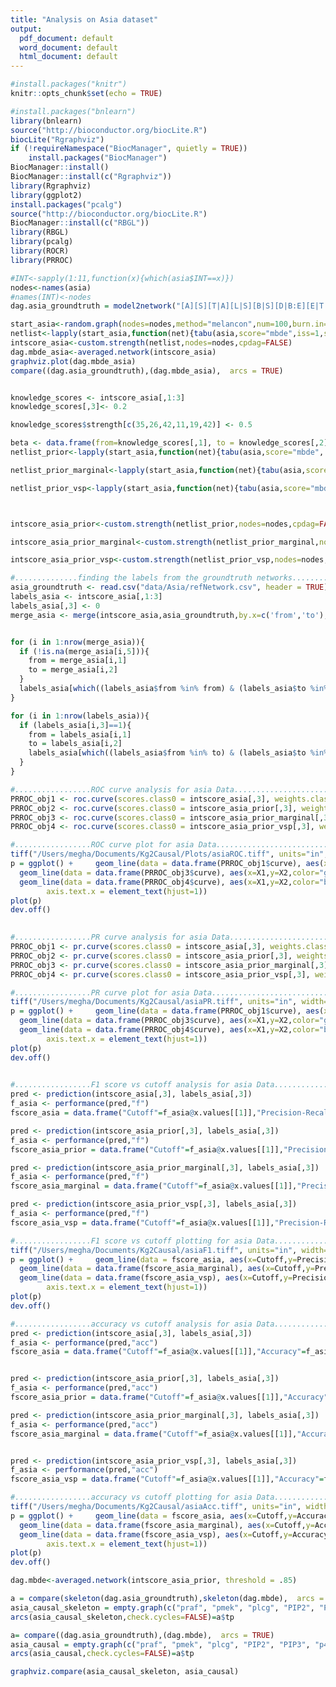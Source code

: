 ```yaml
---
title: "Analysis on Asia dataset"
output:
  pdf_document: default
  word_document: default
  html_document: default
---
```


```r
#install.packages("knitr")
knitr::opts_chunk$set(echo = TRUE)
```


```r
#install.packages("bnlearn")
library(bnlearn)
source("http://bioconductor.org/biocLite.R")
biocLite("Rgraphviz")
if (!requireNamespace("BiocManager", quietly = TRUE))
    install.packages("BiocManager")
BiocManager::install()
BiocManager::install(c("Rgraphviz"))
library(Rgraphviz)
library(ggplot2)
install.packages("pcalg")
source("http://bioconductor.org/biocLite.R") 
BiocManager::install(c("RBGL"))
library(RBGL)
library(pcalg)
library(ROCR)
library(PRROC)
```


```r
#INT<-sapply(1:11,function(x){which(asia$INT==x)})
nodes<-names(asia)
#names(INT)<-nodes
dag.asia_groundtruth = model2network("[A][S][T|A][L|S][B|S][D|B:E][E|T:L][X|E]")

start_asia<-random.graph(nodes=nodes,method="melancon",num=100,burn.in=10^1, every=50)
netlist<-lapply(start_asia,function(net){tabu(asia,score="mbde",iss=1,start=net,tabu=50)})
intscore_asia<-custom.strength(netlist,nodes=nodes,cpdag=FALSE)
dag.mbde_asia<-averaged.network(intscore_asia)
graphviz.plot(dag.mbde_asia)
compare((dag.asia_groundtruth),(dag.mbde_asia),  arcs = TRUE)


knowledge_scores <- intscore_asia[,1:3]
knowledge_scores[,3]<- 0.2

knowledge_scores$strength[c(35,26,42,11,19,42)] <- 0.5

beta <- data.frame(from=knowledge_scores[,1], to = knowledge_scores[,2], prob=knowledge_scores[,3],stringsAsFactors = FALSE)
netlist_prior<-lapply(start_asia,function(net){tabu(asia,score="mbde", prior = "cs",beta=beta,iss=1,start=net,tabu=50)})

netlist_prior_marginal<-lapply(start_asia,function(net){tabu(asia,score="mbde", prior = "marginal",iss=1,start=net,tabu=50)})

netlist_prior_vsp<-lapply(start_asia,function(net){tabu(asia,score="mbde", prior = "vsp",iss=1,start=net,tabu=50)})



intscore_asia_prior<-custom.strength(netlist_prior,nodes=nodes,cpdag=FALSE)

intscore_asia_prior_marginal<-custom.strength(netlist_prior_marginal,nodes=nodes,cpdag=FALSE)

intscore_asia_prior_vsp<-custom.strength(netlist_prior_vsp,nodes=nodes,cpdag=FALSE)
```

```r
#..............finding the labels from the groundtruth networks...............
asia_groundtruth <- read.csv("data/Asia/refNetwork.csv", header = TRUE)
labels_asia <- intscore_asia[,1:3]
labels_asia[,3] <- 0
merge_asia <- merge(intscore_asia,asia_groundtruth,by.x=c('from','to'),by.y=c('from','to'),all.x=TRUE)


for (i in 1:nrow(merge_asia)){
  if (!is.na(merge_asia[i,5])){
    from = merge_asia[i,1]
    to = merge_asia[i,2]
  }
  labels_asia[which((labels_asia$from %in% from) & (labels_asia$to %in% to)),3] <- 1
}

for (i in 1:nrow(labels_asia)){
  if (labels_asia[i,3]==1){
    from = labels_asia[i,1]
    to = labels_asia[i,2]
    labels_asia[which((labels_asia$from %in% to) & (labels_asia$to %in% from)),][3] <- 1
  }
}
```
```r
#.................ROC curve analysis for asia Data...........................
PRROC_obj1 <- roc.curve(scores.class0 = intscore_asia[,3], weights.class0=labels_asia[,3],curve=TRUE)
PRROC_obj2 <- roc.curve(scores.class0 = intscore_asia_prior[,3], weights.class0=labels_asia[,3],curve=TRUE)
PRROC_obj3 <- roc.curve(scores.class0 = intscore_asia_prior_marginal[,3], weights.class0=labels_asia[,3],curve=TRUE)
PRROC_obj4 <- roc.curve(scores.class0 = intscore_asia_prior_vsp[,3], weights.class0=labels_asia[,3],curve=TRUE)
```
```r
#.................ROC curve plot for asia Data...........................
tiff("/Users/megha/Documents/Kg2Causal/Plots/asiaROC.tiff", units="in", width=5, height=5, res=600)
p = ggplot() +     geom_line(data = data.frame(PRROC_obj1$curve), aes(x=X1,y=X2,color="red")) + geom_line(data = data.frame(PRROC_obj2$curve), aes(x=X1,y=X2,color = "blue")) + 
  geom_line(data = data.frame(PRROC_obj3$curve), aes(x=X1,y=X2,color="green"))+
  geom_line(data = data.frame(PRROC_obj4$curve), aes(x=X1,y=X2,color="brown"))+ xlab('FP rate') + ylab('TP rate') + geom_smooth(span = 0.5) +scale_color_identity(name = "Method",breaks = c("blue","red","green","brown"))+theme(text = element_text(size=30),
        axis.text.x = element_text(hjust=1)) 
plot(p)
dev.off()
       
```
```r
#.................PR curve analysis for asia Data...........................
PRROC_obj1 <- pr.curve(scores.class0 = intscore_asia[,3], weights.class0=labels_asia[,3],curve=TRUE)
PRROC_obj2 <- pr.curve(scores.class0 = intscore_asia_prior[,3], weights.class0=labels_asia[,3],curve=TRUE)
PRROC_obj3 <- pr.curve(scores.class0 = intscore_asia_prior_marginal[,3], weights.class0=labels_asia[,3],curve=TRUE)
PRROC_obj4 <- pr.curve(scores.class0 = intscore_asia_prior_vsp[,3], weights.class0=labels_asia[,3],curve=TRUE)
```
```r
#.................PR curve plot for asia Data...........................
tiff("/Users/megha/Documents/Kg2Causal/asiaPR.tiff", units="in", width=5, height=5, res=600)
p = ggplot() +     geom_line(data = data.frame(PRROC_obj1$curve), aes(x=X1,y=X2,color="red")) + geom_line(data = data.frame(PRROC_obj2$curve), aes(x=X1,y=X2,color = "blue")) + 
  geom_line(data = data.frame(PRROC_obj3$curve), aes(x=X1,y=X2,color="green"))+
  geom_line(data = data.frame(PRROC_obj4$curve), aes(x=X1,y=X2,color="brown"))+ xlab('Recall') + ylab('Precision') + geom_smooth(span = 0.5) +scale_color_identity(name = "Method",breaks = c("blue","red","green","brown"))+theme(text = element_text(size=30),
        axis.text.x = element_text(hjust=1)) 
plot(p)
dev.off()
       
```
```r
#.................F1 score vs cutoff analysis for asia Data...........................
pred <- prediction(intscore_asia[,3], labels_asia[,3])
f_asia <- performance(pred,"f")
fscore_asia = data.frame("Cutoff"=f_asia@x.values[[1]],"Precision-Recall F measure"=f_asia@y.values[[1]])

pred <- prediction(intscore_asia_prior[,3], labels_asia[,3])
f_asia <- performance(pred,"f")
fscore_asia_prior = data.frame("Cutoff"=f_asia@x.values[[1]],"Precision-Recall F measure"=f_asia@y.values[[1]])

pred <- prediction(intscore_asia_prior_marginal[,3], labels_asia[,3])
f_asia <- performance(pred,"f")
fscore_asia_marginal = data.frame("Cutoff"=f_asia@x.values[[1]],"Precision-Recall F measure"=f_asia@y.values[[1]])

pred <- prediction(intscore_asia_prior_vsp[,3], labels_asia[,3])
f_asia <- performance(pred,"f")
fscore_asia_vsp = data.frame("Cutoff"=f_asia@x.values[[1]],"Precision-Recall F measure"=f_asia@y.values[[1]])
```
```r
#.................F1 score vs cutoff plotting for asia Data...........................
tiff("/Users/megha/Documents/Kg2Causal/asiaF1.tiff", units="in", width=5, height=5, res=600)
p = ggplot() +     geom_line(data = fscore_asia, aes(x=Cutoff,y=Precision.Recall.F.measure,color="red")) + geom_line(data = fscore_asia_prior, aes(x=Cutoff,y=Precision.Recall.F.measure,color = "blue")) + 
  geom_line(data = data.frame(fscore_asia_marginal), aes(x=Cutoff,y=Precision.Recall.F.measure,color="green"))+
  geom_line(data = data.frame(fscore_asia_vsp), aes(x=Cutoff,y=Precision.Recall.F.measure,color="brown"))+ xlab('Cutoff') + ylab('F1 measure') + geom_smooth(span = 0.5) +scale_color_identity(name = "Method",breaks = c("blue","red","green","brown"))+theme(text = element_text(size=30),
        axis.text.x = element_text(hjust=1)) 
plot(p)
dev.off()
```


```r
#.................accuracy vs cutoff analysis for asia Data.....................
pred <- prediction(intscore_asia[,3], labels_asia[,3])
f_asia <- performance(pred,"acc")
fscore_asia = data.frame("Cutoff"=f_asia@x.values[[1]],"Accuracy"=f_asia@y.values[[1]])


pred <- prediction(intscore_asia_prior[,3], labels_asia[,3])
f_asia <- performance(pred,"acc")
fscore_asia_prior = data.frame("Cutoff"=f_asia@x.values[[1]],"Accuracy"=f_asia@y.values[[1]])

pred <- prediction(intscore_asia_prior_marginal[,3], labels_asia[,3])
f_asia <- performance(pred,"acc")
fscore_asia_marginal = data.frame("Cutoff"=f_asia@x.values[[1]],"Accuracy"=f_asia@y.values[[1]])


pred <- prediction(intscore_asia_prior_vsp[,3], labels_asia[,3])
f_asia <- performance(pred,"acc")
fscore_asia_vsp = data.frame("Cutoff"=f_asia@x.values[[1]],"Accuracy"=f_asia@y.values[[1]])
```

```r
#.................accuracy vs cutoff plotting for asia Data...........................
tiff("/Users/megha/Documents/Kg2Causal/asiaAcc.tiff", units="in", width=5, height=5, res=600)
p = ggplot() +     geom_line(data = fscore_asia, aes(x=Cutoff,y=Accuracy,color="red")) + geom_line(data = fscore_asia_prior, aes(x=Cutoff,y=Accuracy,color = "blue")) + 
  geom_line(data = data.frame(fscore_asia_marginal), aes(x=Cutoff,y=Accuracy,color="green"))+
  geom_line(data = data.frame(fscore_asia_vsp), aes(x=Cutoff,y=Accuracy,color="brown"))+ xlab('Cutoff') + ylab('Accuracy') + geom_smooth(span = 0.5) +scale_color_identity(name = "Method",breaks = c("blue","red","green","brown"))+theme(text = element_text(size=30),
        axis.text.x = element_text(hjust=1)) 
plot(p)
dev.off()       
```


```r
dag.mbde<-averaged.network(intscore_asia_prior, threshold = .85)

a = compare(skeleton(dag.asia_groundtruth),skeleton(dag.mbde),  arcs = TRUE)
asia_causal_skeleton = empty.graph(c("praf", "pmek", "plcg", "PIP2", "PIP3", "p44.42", "pakts473", "PKA", "PKC", "P38", "pjnk"  ),num=1)
arcs(asia_causal_skeleton,check.cycles=FALSE)=a$tp 

a= compare((dag.asia_groundtruth),(dag.mbde),  arcs = TRUE)
asia_causal = empty.graph(c("praf", "pmek", "plcg", "PIP2", "PIP3", "p44.42", "pakts473", "PKA", "PKC", "P38", "pjnk"  ),num=1)
arcs(asia_causal,check.cycles=FALSE)=a$tp

graphviz.compare(asia_causal_skeleton, asia_causal)
```





